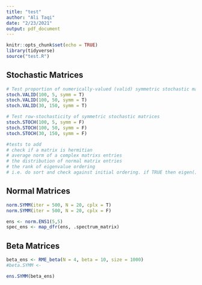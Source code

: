 ```yaml
---
title: "test"
author: "Ali Taqi"
date: "2/23/2021"
output: pdf_document
---
```


```r
knitr::opts_chunk$set(echo = TRUE)
library(tidyverse)
source("test.R")
```

## Stochastic Matrices

```r
# Test proportion of numerically-valued (valid) symmetric stochastic matrices
stoch.VALID(100, 5, symm = T)
stoch.VALID(100, 50, symm = T)
stoch.VALID(30, 150, symm = T)

# Test row-stochasticity of symmetric stochastic matrices
stoch.STOCH(100, 5, symm = F)
stoch.STOCH(100, 50, symm = F)
stoch.STOCH(30, 150, symm = F)
```

```r
#tests to add
# check if a matrix is hermitian
# average norm of a complex matrixs entries
# the distribution of normal matrix entries
# the rank of eigenvalue ordering
# i.e. do sort and check against initial ordering. if TRUE then eigen() orders them automatically
```

## Normal Matrices

```r
norm.SYMM(iter = 500, N = 20, cplx = T)
norm.SYMM(iter = 500, N = 20, cplx = F)
```

```r
ens <- norm.ENS1(5,5)
spec_ens <- map_dfr(ens, .spectrum_matrix)
```

## Beta Matrices

```r
beta_ens <- RME_beta(N = 4, beta = 10, size = 1000)
#beta.SYMM <- 
```

```r
ens.SYMM(beta_ens)
```


